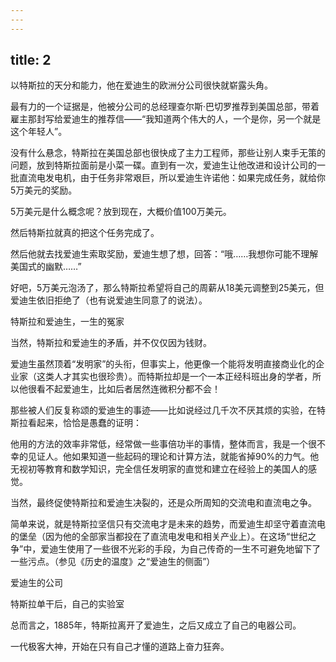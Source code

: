 ```yaml
---
---
---
```

title: 2
---



以特斯拉的天分和能力，他在爱迪生的欧洲分公司很快就崭露头角。

最有力的一个证据是，他被分公司的总经理查尔斯·巴切罗推荐到美国总部，带着雇主那封写给爱迪生的推荐信——“我知道两个伟大的人，一个是你，另一个就是这个年轻人”。

没有什么悬念，特斯拉在美国总部也很快成了主力工程师，那些让别人束手无策的问题，放到特斯拉面前是小菜一碟。直到有一次，爱迪生让他改进和设计公司的一批直流电发电机，由于任务非常艰巨，所以爱迪生许诺他：如果完成任务，就给你5万美元的奖励。

5万美元是什么概念呢？放到现在，大概价值100万美元。

然后特斯拉就真的把这个任务完成了。

然后他就去找爱迪生索取奖励，爱迪生想了想，回答：“哦……我想你可能不理解美国式的幽默……”

好吧，5万美元泡汤了，那么特斯拉希望将自己的周薪从18美元调整到25美元，但爱迪生依旧拒绝了（也有说爱迪生同意了的说法）。

特斯拉和爱迪生，一生的冤家



当然，特斯拉和爱迪生的矛盾，并不仅仅因为钱财。

爱迪生虽然顶着“发明家”的头衔，但事实上，他更像一个能将发明直接商业化的企业家（这类人才其实也很珍贵）。而特斯拉却是一个一本正经科班出身的学者，所以他很看不起爱迪生，比如后者居然连微积分都不会！

那些被人们反复称颂的爱迪生的事迹——比如说经过几千次不厌其烦的实验，在特斯拉看起来，恰恰是愚蠢的证明：

他用的方法的效率非常低，经常做一些事倍功半的事情，整体而言，我是一个很不幸的见证人。他如果知道一些起码的理论和计算方法，就能省掉90%的力气。他无视初等教育和数学知识，完全信任发明家的直觉和建立在经验上的美国人的感觉。

当然，最终促使特斯拉和爱迪生决裂的，还是众所周知的交流电和直流电之争。

简单来说，就是特斯拉坚信只有交流电才是未来的趋势，而爱迪生却坚守着直流电的堡垒（因为他的全部家当都投在了直流电发电和相关产业上）。在这场“世纪之争”中，爱迪生使用了一些很不光彩的手段，为自己传奇的一生不可避免地留下了一些污点。（参见《历史的温度》之“爱迪生的侧面”）

爱迪生的公司



特斯拉单干后，自己的实验室



总而言之，1885年，特斯拉离开了爱迪生，之后又成立了自己的电器公司。

一代极客大神，开始在只有自己才懂的道路上奋力狂奔。